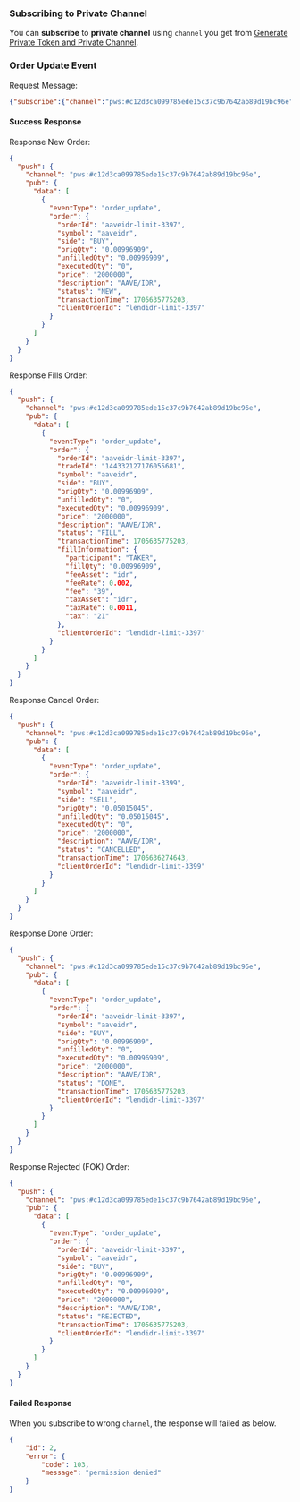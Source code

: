 ### Subscribing to Private Channel

You can **subscribe** to **private channel** using `channel` you get from [Generate Private Token and Private Channel](#generate-private-token-and-private-channel).

### Order Update Event

Request Message:

```json
{"subscribe":{"channel":"pws:#c12d3ca099785ede15c37c9b7642ab89d19bc96e"},"id":2}
```

#### Success Response
Response New Order:
```json
{
  "push": {
    "channel": "pws:#c12d3ca099785ede15c37c9b7642ab89d19bc96e",
    "pub": {
      "data": [
        {
          "eventType": "order_update",
          "order": {
            "orderId": "aaveidr-limit-3397",
            "symbol": "aaveidr",
            "side": "BUY",
            "origQty": "0.00996909",
            "unfilledQty": "0.00996909",
            "executedQty": "0",
            "price": "2000000",
            "description": "AAVE/IDR",
            "status": "NEW",
            "transactionTime": 1705635775203,
            "clientOrderId": "lendidr-limit-3397"
          }
        }
      ]
    }
  }
}
```

Response Fills Order:
```json
{
  "push": {
    "channel": "pws:#c12d3ca099785ede15c37c9b7642ab89d19bc96e",
    "pub": {
      "data": [
        {
          "eventType": "order_update",
          "order": {
            "orderId": "aaveidr-limit-3397",
            "tradeId": "144332127176055681",
            "symbol": "aaveidr",
            "side": "BUY",
            "origQty": "0.00996909",
            "unfilledQty": "0",
            "executedQty": "0.00996909",
            "price": "2000000",
            "description": "AAVE/IDR",
            "status": "FILL",
            "transactionTime": 1705635775203,
            "fillInformation": {
              "participant": "TAKER",
              "fillQty": "0.00996909",
              "feeAsset": "idr",
              "feeRate": 0.002,
              "fee": "39",
              "taxAsset": "idr",
              "taxRate": 0.0011,
              "tax": "21"
            },
            "clientOrderId": "lendidr-limit-3397"
          }
        }
      ]
    }
  }
}
```

Response Cancel Order:
```json
{
  "push": {
    "channel": "pws:#c12d3ca099785ede15c37c9b7642ab89d19bc96e",
    "pub": {
      "data": [
        {
          "eventType": "order_update",
          "order": {
            "orderId": "aaveidr-limit-3399",
            "symbol": "aaveidr",
            "side": "SELL",
            "origQty": "0.05015045",
            "unfilledQty": "0.05015045",
            "executedQty": "0",
            "price": "2000000",
            "description": "AAVE/IDR",
            "status": "CANCELLED",
            "transactionTime": 1705636274643,
            "clientOrderId": "lendidr-limit-3399"
          }
        }
      ]
    }
  }
}
```

Response Done Order:
```json
{
  "push": {
    "channel": "pws:#c12d3ca099785ede15c37c9b7642ab89d19bc96e",
    "pub": {
      "data": [
        {
          "eventType": "order_update",
          "order": {
            "orderId": "aaveidr-limit-3397",
            "symbol": "aaveidr",
            "side": "BUY",
            "origQty": "0.00996909",
            "unfilledQty": "0",
            "executedQty": "0.00996909",
            "price": "2000000",
            "description": "AAVE/IDR",
            "status": "DONE",
            "transactionTime": 1705635775203,
            "clientOrderId": "lendidr-limit-3397"
          }
        }
      ]
    }
  }
}
```

Response Rejected (FOK) Order:
```json
{
  "push": {
    "channel": "pws:#c12d3ca099785ede15c37c9b7642ab89d19bc96e",
    "pub": {
      "data": [
        {
          "eventType": "order_update",
          "order": {
            "orderId": "aaveidr-limit-3397",
            "symbol": "aaveidr",
            "side": "BUY",
            "origQty": "0.00996909",
            "unfilledQty": "0",
            "executedQty": "0.00996909",
            "price": "2000000",
            "description": "AAVE/IDR",
            "status": "REJECTED",
            "transactionTime": 1705635775203,
            "clientOrderId": "lendidr-limit-3397"
          }
        }
      ]
    }
  }
}
```

#### Failed Response
When you subscribe to wrong `channel`, the response will failed as below.

```json
{
    "id": 2,
    "error": {
        "code": 103,
        "message": "permission denied"
    }
}
```
